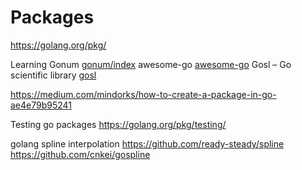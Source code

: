 = Packages =

https://golang.org/pkg/

Learning Gonum [[gonum/index]]
awesome-go  [[awesome-go]]
Gosl – Go scientific library        [[gosl]]

[[
https://medium.com/mindorks/how-to-create-a-package-in-go-ae4e79b95241
]]

Testing go packages
https://golang.org/pkg/testing/


golang spline interpolation
https://github.com/ready-steady/spline
https://github.com/cnkei/gospline

